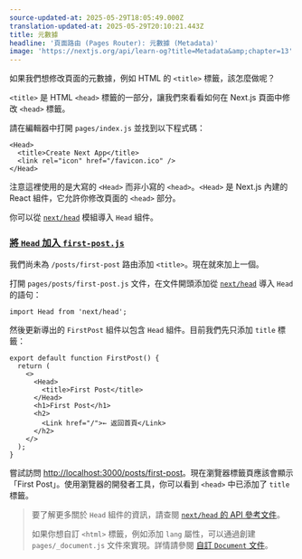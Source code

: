 ```yaml
---
source-updated-at: 2025-05-29T18:05:49.000Z
translation-updated-at: 2025-05-29T20:10:21.443Z
title: 元數據
headline: '頁面路由 (Pages Router): 元數據 (Metadata)'
image: 'https://nextjs.org/api/learn-og?title=Metadata&amp;chapter=13'
---
```


如果我們想修改頁面的元數據，例如 HTML 的 `<title>` 標籤，該怎麼做呢？

`<title>` 是 HTML `<head>` 標籤的一部分，讓我們來看看如何在 Next.js 頁面中修改 `<head>` 標籤。

請在編輯器中打開 `pages/index.js` 並找到以下程式碼：

```
<Head>
  <title>Create Next App</title>
  <link rel="icon" href="/favicon.ico" />
</Head>
```

注意這裡使用的是大寫的 `<Head>` 而非小寫的 `<head>`。`<Head>` 是 Next.js 內建的 React 組件，它允許你修改頁面的 `<head>` 部分。

你可以從 [`next/head`](/docs/api-reference/next/head) 模組導入 `Head` 組件。

### [將 `Head` 加入 `first-post.js`](#adding-head-to-first-postjs)

我們尚未為 `/posts/first-post` 路由添加 `<title>`。現在就來加上一個。

打開 `pages/posts/first-post.js` 文件，在文件開頭添加從 [`next/head`](/docs/api-reference/next/head) 導入 `Head` 的語句：

```
import Head from 'next/head';
```

然後更新導出的 `FirstPost` 組件以包含 `Head` 組件。目前我們先只添加 `title` 標籤：

```
export default function FirstPost() {
  return (
    <>
      <Head>
        <title>First Post</title>
      </Head>
      <h1>First Post</h1>
      <h2>
        <Link href="/">← 返回首頁</Link>
      </h2>
    </>
  );
}
```

嘗試訪問 [http://localhost:3000/posts/first-post](http://localhost:3000/posts/first-post)。現在瀏覽器標籤頁應該會顯示「First Post」。使用瀏覽器的開發者工具，你可以看到 `<head>` 中已添加了 `title` 標籤。

> 要了解更多關於 `Head` 組件的資訊，請查閱 [`next/head` 的 API 參考文件](/docs/api-reference/next/head)。
> 
> 如果你想自訂 `<html>` 標籤，例如添加 `lang` 屬性，可以通過創建 `pages/_document.js` 文件來實現。詳情請參閱 [自訂 `Document` 文件](/docs/advanced-features/custom-document)。